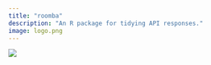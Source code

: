```yaml
---
title: "roomba"
description: "An R package for tidying API responses."
image: logo.png
---
```


![](logo.png)

